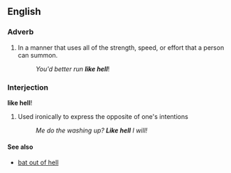 ==English==
===Adverb===
{{en-adv|pos=[[like]] [[hell]]|-}}

# In a manner that uses all of the strength, speed, or effort that a person can summon.
#:''You'd better run '''like hell'''''!

===Interjection===
'''like hell'''!

# Used ironically to express the opposite of one's intentions
#:''Me do the washing up? '''Like hell''' I will!''

====See also====
*[[bat out of hell]]